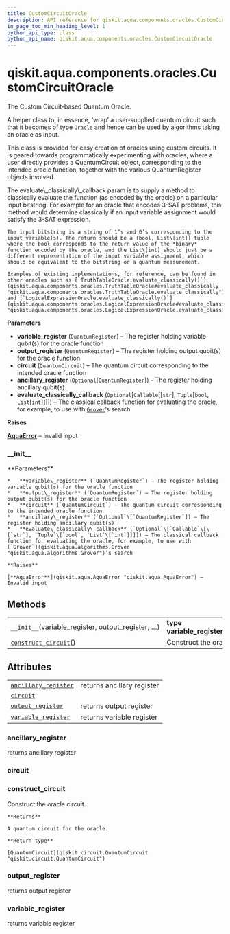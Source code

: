 ```yaml
---
title: CustomCircuitOracle
description: API reference for qiskit.aqua.components.oracles.CustomCircuitOracle
in_page_toc_min_heading_level: 1
python_api_type: class
python_api_name: qiskit.aqua.components.oracles.CustomCircuitOracle
---
```


<span id="qiskit-aqua-components-oracles-customcircuitoracle" />

# qiskit.aqua.components.oracles.CustomCircuitOracle

<Class id="qiskit.aqua.components.oracles.CustomCircuitOracle" isDedicatedPage={true} github="https://github.com/qiskit-community/qiskit-aqua/tree/stable/0.9/qiskit/aqua/components/oracles/custom_circuit_oracle.py" signature="CustomCircuitOracle(variable_register, output_register, circuit, ancillary_register=None, evaluate_classically_callback=None)" modifiers="class">
  The Custom Circuit-based Quantum Oracle.

  A helper class to, in essence, ‘wrap’ a user-supplied quantum circuit such that it becomes of type [`Oracle`](qiskit.aqua.components.oracles.Oracle "qiskit.aqua.components.oracles.Oracle") and hence can be used by algorithms taking an oracle as input.

  This class is provided for easy creation of oracles using custom circuits. It is geared towards programmatically experimenting with oracles, where a user directly provides a QuantumCircuit object, corresponding to the intended oracle function, together with the various QuantumRegister objects involved.

  <Admonition title="Note" type="note">
    The evaluate\_classically\_callback param is to supply a method to classically evaluate the function (as encoded by the oracle) on a particular input bitstring. For example for an oracle that encodes 3-SAT problems, this method would determine classically if an input variable assignment would satisfy the 3-SAT expression.

    The input bitstring is a string of 1’s and 0’s corresponding to the input variable(s). The return should be a (bool, List\[int]) tuple where the bool corresponds to the return value of the *binary* function encoded by the oracle, and the List\[int] should just be a different representation of the input variable assignment, which should be equivalent to the bitstring or a quantum measurement.

    Examples of existing implementations, for reference, can be found in other oracles such as [`TruthTableOracle.evaluate_classically()`](qiskit.aqua.components.oracles.TruthTableOracle#evaluate_classically "qiskit.aqua.components.oracles.TruthTableOracle.evaluate_classically") and [`LogicalExpressionOracle.evaluate_classically()`](qiskit.aqua.components.oracles.LogicalExpressionOracle#evaluate_classically "qiskit.aqua.components.oracles.LogicalExpressionOracle.evaluate_classically").
  </Admonition>

  **Parameters**

  *   **variable\_register** (`QuantumRegister`) – The register holding variable qubit(s) for the oracle function
  *   **output\_register** (`QuantumRegister`) – The register holding output qubit(s) for the oracle function
  *   **circuit** (`QuantumCircuit`) – The quantum circuit corresponding to the intended oracle function
  *   **ancillary\_register** (`Optional`\[`QuantumRegister`]) – The register holding ancillary qubit(s)
  *   **evaluate\_classically\_callback** (`Optional`\[`Callable`\[\[`str`], `Tuple`\[`bool`, `List`\[`int`]]]]) – The classical callback function for evaluating the oracle, for example, to use with [`Grover`](qiskit.aqua.algorithms.Grover "qiskit.aqua.algorithms.Grover")’s search

  **Raises**

  [**AquaError**](qiskit.aqua.AquaError "qiskit.aqua.AquaError") – Invalid input

  ### \_\_init\_\_

  <Function id="qiskit.aqua.components.oracles.CustomCircuitOracle.__init__" signature="__init__(variable_register, output_register, circuit, ancillary_register=None, evaluate_classically_callback=None)">
    **Parameters**

    *   **variable\_register** (`QuantumRegister`) – The register holding variable qubit(s) for the oracle function
    *   **output\_register** (`QuantumRegister`) – The register holding output qubit(s) for the oracle function
    *   **circuit** (`QuantumCircuit`) – The quantum circuit corresponding to the intended oracle function
    *   **ancillary\_register** (`Optional`\[`QuantumRegister`]) – The register holding ancillary qubit(s)
    *   **evaluate\_classically\_callback** (`Optional`\[`Callable`\[\[`str`], `Tuple`\[`bool`, `List`\[`int`]]]]) – The classical callback function for evaluating the oracle, for example, to use with [`Grover`](qiskit.aqua.algorithms.Grover "qiskit.aqua.algorithms.Grover")’s search

    **Raises**

    [**AquaError**](qiskit.aqua.AquaError "qiskit.aqua.AquaError") – Invalid input
  </Function>

  ## Methods

  |                                                                                                                                                                                   |                                              |
  | --------------------------------------------------------------------------------------------------------------------------------------------------------------------------------- | -------------------------------------------- |
  | [`__init__`](#qiskit.aqua.components.oracles.CustomCircuitOracle.__init__ "qiskit.aqua.components.oracles.CustomCircuitOracle.__init__")(variable\_register, output\_register, …) | **type variable\_register**`QuantumRegister` |
  | [`construct_circuit`](#qiskit.aqua.components.oracles.CustomCircuitOracle.construct_circuit "qiskit.aqua.components.oracles.CustomCircuitOracle.construct_circuit")()             | Construct the oracle circuit.                |

  ## Attributes

  |                                                                                                                                                                        |                            |
  | ---------------------------------------------------------------------------------------------------------------------------------------------------------------------- | -------------------------- |
  | [`ancillary_register`](#qiskit.aqua.components.oracles.CustomCircuitOracle.ancillary_register "qiskit.aqua.components.oracles.CustomCircuitOracle.ancillary_register") | returns ancillary register |
  | [`circuit`](#qiskit.aqua.components.oracles.CustomCircuitOracle.circuit "qiskit.aqua.components.oracles.CustomCircuitOracle.circuit")                                  |                            |
  | [`output_register`](#qiskit.aqua.components.oracles.CustomCircuitOracle.output_register "qiskit.aqua.components.oracles.CustomCircuitOracle.output_register")          | returns output register    |
  | [`variable_register`](#qiskit.aqua.components.oracles.CustomCircuitOracle.variable_register "qiskit.aqua.components.oracles.CustomCircuitOracle.variable_register")    | returns variable register  |

  ### ancillary\_register

  <Attribute id="qiskit.aqua.components.oracles.CustomCircuitOracle.ancillary_register">
    returns ancillary register
  </Attribute>

  ### circuit

  <Attribute id="qiskit.aqua.components.oracles.CustomCircuitOracle.circuit" />

  ### construct\_circuit

  <Function id="qiskit.aqua.components.oracles.CustomCircuitOracle.construct_circuit" signature="construct_circuit()">
    Construct the oracle circuit.

    **Returns**

    A quantum circuit for the oracle.

    **Return type**

    [QuantumCircuit](qiskit.circuit.QuantumCircuit "qiskit.circuit.QuantumCircuit")
  </Function>

  ### output\_register

  <Attribute id="qiskit.aqua.components.oracles.CustomCircuitOracle.output_register">
    returns output register
  </Attribute>

  ### variable\_register

  <Attribute id="qiskit.aqua.components.oracles.CustomCircuitOracle.variable_register">
    returns variable register
  </Attribute>
</Class>

